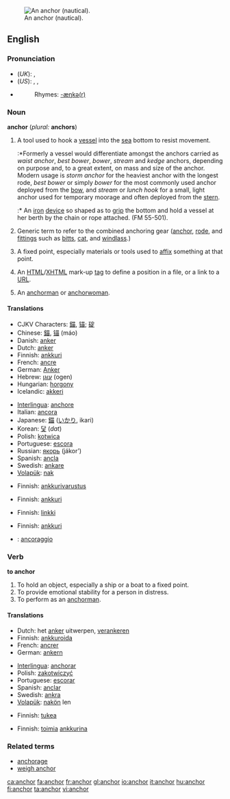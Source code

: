 [[Image:Kotwica SS Poznań.JPG|thumb|right|An anchor  (nautical).]]

==English==

===Pronunciation===
*(''UK''): {{IPA|/ˈæŋkə/}}, {{SAMPA|/"{Nk3`/}}
*(''US''): {{AHD|ăngʹkər}}, {{IPA|/ˈæŋkɚ/}}, {{SAMPA|/"{Nk@`/}}
*{{audio|en-us-anchor.ogg|Audio (US)}}
*:Rhymes: [[Rhymes:English:-æŋkə(r)|-æŋkə(r)]]

===Noun===
'''anchor''' (''plural:'' '''anchors''')

# {{nautical}} A tool used to hook a [[vessel]] into the [[sea]] bottom to resist movement.
#:*Formerly a vessel would differentiate amongst the anchors carried as ''waist anchor'', ''best bower'', ''bower'', ''stream'' and ''kedge'' anchors, depending on purpose and, to a great extent, on mass and size of the anchor. Modern usage is ''storm anchor'' for the heaviest anchor with the longest rode, ''best bower'' or simply ''bower'' for the most commonly used anchor deployed from the [[bow]], and ''stream'' or ''lunch hook'' for a small, light anchor used for temporary moorage and often deployed from the [[stern]].
#:*{{nautical}} An [[iron]] [[device]] so shaped as to [[grip]] the bottom and hold a vessel at her berth by the chain or rope attached. (FM 55-501).
# {{nautical}} Generic term to refer to the combined anchoring gear ([[anchor]], [[rode]], and [[fittings]] such as [[bitts]], [[cat]], and [[windlass]].)
# A fixed point, especially materials or tools used to [[affix]] something at that point.
# {{internet}} An [[HTML]]/[[XHTML]] mark-up [[tag]] to define a position in a file, or a link to a [[URL]].
# {{italbrac|television}} An [[anchorman]] or [[anchorwoman]].

====Translations====
{{trans-top|tool to hook a vessel into sea bottom}}
*CJKV Characters: [[錨]], [[锚]]; [[碇]]
*Chinese: [[錨]], [[锚]] (máo)
*Danish: [[anker]]
*Dutch: [[anker]] {{n}}
*Finnish: [[ankkuri]]
*French: [[ancre]] {{f}}
*German: [[Anker]] {{m}}
*Hebrew: [[עוגן]] (ogen) {{m}}
*Hungarian: [[horgony]]
*Icelandic: [[akkeri]] {{n}}
{{trans-mid}}
*[[Interlingua]]: [[anchore]]
*Italian: [[ancora]] {{f}}
*Japanese: [[錨]] ([[いかり]], ikari)
*Korean: [[닻]] (''dat'')
*Polish: [[kotwica]] {{f}}
*Portuguese: [[escora]] {{f}}
*Russian: [[якорь]] (jákor’) {{m}}
*Spanish: [[ancla]] {{f}}
*Swedish: [[ankare]]
*[[Volapük]]: [[nak]]
{{trans-bottom}}

{{trans-top|anchoring gear as a whole}}
*Finnish: [[ankkurivarustus]]
{{trans-mid}}
{{trans-bottom}}

{{trans-top|tools to affix sthg at a fixed point}}
*Finnish: [[ankkuri]]
{{trans-mid}}
{{trans-bottom}}

{{trans-top|HTML tag or link}}
*Finnish: [[linkki]]
{{trans-mid}}
{{trans-bottom}}

{{trans-top|TV anchorman}}
*Finnish: [[ankkuri]]
{{trans-mid}}
{{trans-bottom}}

{{checktrans}}
{{trans-top|translations to be checked}}
*{{ttbc|Italian}}: [[ancoraggio]] {{m}}
{{trans-bottom}}

===Verb===
'''to anchor'''
# To hold an object, especially a ship or a boat to a fixed point.
# To provide emotional stability for a person in distress.
# To perform as an [[anchorman]].

====Translations====
{{trans-top|to hold an object to a fixed point}}
*Dutch: het [[anker]] uitwerpen, [[verankeren]]
*Finnish: [[ankkuroida]]
*French: [[ancrer]]
*German: [[ankern]]
{{trans-mid}}
*[[Interlingua]]: [[anchorar]] 
*Polish: [[zakotwiczyć]]
*Portuguese: [[escorar]] 
*Spanish: [[anclar]]
*Swedish: [[ankra]] 
*[[Volapük]]: [[nakön]] len
{{trans-bottom}}

{{trans-top|to provide emotional stability}}
*Finnish: [[tukea]]
{{trans-mid}}
{{trans-bottom}}

{{trans-top|to perform as a TV anchorman}}
*Finnish: [[toimia]] [[ankkuri|ankkurina]]
{{trans-mid}}
{{trans-bottom}}

===Related terms===
*[[anchorage]]
*[[weigh anchor]]

[[ca:anchor]]
[[fa:anchor]]
[[fr:anchor]]
[[gl:anchor]]
[[io:anchor]]
[[it:anchor]]
[[hu:anchor]]
[[fi:anchor]]
[[ta:anchor]]
[[vi:anchor]]